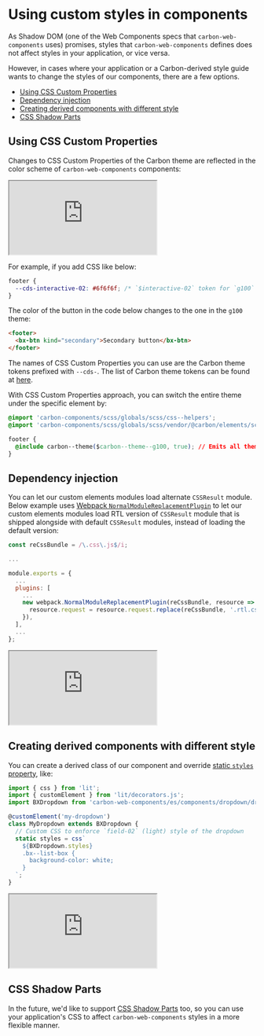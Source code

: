 
<Meta title="Introduction/Custom styles" />

# Using custom styles in components

As Shadow DOM (one of the Web Components specs that `carbon-web-components` uses) promises, styles that `carbon-web-components` defines does not affect styles in your application, or vice versa.

However, in cases where your application or a Carbon-derived style guide wants to change the styles of our components, there are a few options.

<!-- START doctoc generated TOC please keep comment here to allow auto update -->
<!-- DON'T EDIT THIS SECTION, INSTEAD RE-RUN doctoc TO UPDATE -->

- [Using CSS Custom Properties](#using-css-custom-properties)
- [Dependency injection](#dependency-injection)
- [Creating derived components with different style](#creating-derived-components-with-different-style)
- [CSS Shadow Parts](#css-shadow-parts)

<!-- END doctoc generated TOC please keep comment here to allow auto update -->

## Using CSS Custom Properties

Changes to CSS Custom Properties of the Carbon theme are reflected in the color scheme of `carbon-web-components` components:

<iframe
  src="https://codesandbox.io/embed/github/carbon-design-system/carbon-web-components/tree/master/examples/codesandbox/styling/theme-zoning?fontsize=14&hidenavigation=1&theme=light"
  style={{ width: '100%', height: '700px', border: 'solid rgba(0,0,0,0.1) 1px', boxShadow: 'rgba(0,0,0,0.1) 0 1px 3px 0' }}
  title="carbon-web-components-getting-started"
  sandbox="allow-modals allow-forms allow-popups allow-scripts allow-same-origin"
></iframe>

For example, if you add CSS like below:

```css
footer {
  --cds-interactive-02: #6f6f6f; /* `$interactive-02` token for `g100` theme */
}
```

The color of the button in the code below changes to the one in the `g100` theme:

```html
<footer>
  <bx-btn kind="secondary">Secondary button</bx-btn>
</footer>
```

The names of CSS Custom Properties you can use are the Carbon theme tokens prefixed with `--cds-`. The list of Carbon theme tokens can be found at [here](https://github.com/carbon-design-system/carbon/blob/v10.7.0/packages/themes/scss/generated/_themes.scss#L14-L454).

With CSS Custom Properties approach, you can switch the entire theme under the specific element by:

```css
@import 'carbon-components/scss/globals/scss/css--helpers';
@import 'carbon-components/scss/globals/scss/vendor/@carbon/elements/scss/themes/mixins';

footer {
  @include carbon--theme($carbon--theme--g100, true); // Emits all theme tokens in CSS Custom Properties
}
```

## Dependency injection

You can let our custom elements modules load alternate `CSSResult` module. Below example uses [Webpack `NormalModuleReplacementPlugin`](https://webpack.js.org/plugins/normal-module-replacement-plugin/) to let our custom elements modules load RTL version of `CSSResult` module that is shipped alongside with default `CSSResult` modules, instead of loading the default version:

```javascript
const reCssBundle = /\.css\.js$/i;

...

module.exports = {
  ...
  plugins: [
    ...
    new webpack.NormalModuleReplacementPlugin(reCssBundle, resource => {
      resource.request = resource.request.replace(reCssBundle, '.rtl.css.js');
    }),
  ],
  ...
};
```

<iframe
  src="https://codesandbox.io/embed/github/carbon-design-system/carbon-web-components/tree/master/examples/codesandbox/rtl?fontsize=14&hidenavigation=1&theme=light"
  style={{ width: '100%', height: '500px', border: 'solid rgba(0,0,0,0.1) 1px', boxShadow: 'rgba(0,0,0,0.1) 0 1px 3px 0' }}
  title="carbon-web-components-getting-started"
  sandbox="allow-modals allow-forms allow-popups allow-scripts allow-same-origin"
></iframe>

## Creating derived components with different style

You can create a derived class of our component and override [static `styles` property](https://lit-element.polymer-project.org/guide/styles#static-styles), like:

```javascript
import { css } from 'lit';
import { customElement } from 'lit/decorators.js';
import BXDropdown from 'carbon-web-components/es/components/dropdown/dropdown';

@customElement('my-dropdown')
class MyDropdown extends BXDropdown {
  // Custom CSS to enforce `field-02` (light) style of the dropdown
  static styles = css`
    ${BXDropdown.styles}
    .bx--list-box {
      background-color: white;
    }
  `;
}
```

<iframe
  src="https://codesandbox.io/embed/github/carbon-design-system/carbon-web-components/tree/master/examples/codesandbox/styling/custom-style?fontsize=14&hidenavigation=1&theme=light"
  style={{ width: '100%', height: '500px', border: 'solid rgba(0,0,0,0.1) 1px', boxShadow: 'rgba(0,0,0,0.1) 0 1px 3px 0' }}
  title="carbon-web-components-getting-started"
  sandbox="allow-modals allow-forms allow-popups allow-scripts allow-same-origin"
></iframe>

## CSS Shadow Parts

In the future, we'd like to support [CSS Shadow Parts](https://www.w3.org/TR/css-shadow-parts-1/) too, so you can use your application's CSS to affect `carbon-web-components` styles in a more flexible manner.
